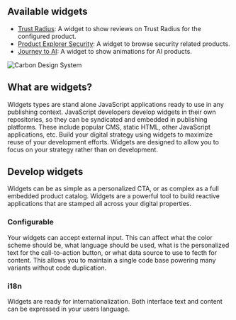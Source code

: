 
<Meta title="Documentation/Introduction" />

## Available widgets

- [Trust Radius](/story/widgets-trust-radius-widget--page): A widget to show reviews on Trust Radius for the configured
  product.
- [Product Explorer Security](/story/widgets-product-explorer-security-widget--page): A widget to browse security related products.
- [Journey to AI](/story/widgets-journey-to-ai-widget--page): A widget to show animations for AI products.

<img src={headerImg} alt="Carbon Design System" />

## What are widgets?

Widgets types are stand alone JavaScript applications ready to use in any
publishing context. JavaScript developers develop widgets in their own
repositories, so they can be syndicated and embedded in publishing
platforms. These include popular CMS, static HTML, other JavaScript
applications, etc. Build your digital strategy using widgets to maximize
reuse of your development efforts. Widgets are designed to allow you to
focus on your strategy rather than on development.

## Develop widgets

Widgets can be as simple as a personalized CTA, or as complex as a full
embedded product catalog. Widgets are a powerful tool to build reactive
applications that are stamped all across your digital properties.

### Configurable

Your widgets can accept external input. This can affect what the color
scheme should be, what language should be used, what is the personalized
text for the call-to-action button, or what data source to use to fecth
for content. This allows you to maintain a single code base powering many
variants without code duplication.

### i18n

Widgets are ready for internationalization. Both interface text and
content can be expressed in your users language.
